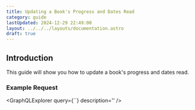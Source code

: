 ```yaml
---
title: Updating a Book's Progress and Dates Read
category: guide
lastUpdated: 2024-12-29 22:49:00
layout: ../../../layouts/documentation.astro
draft: true
---
```



## Introduction

This guide will show you how to update a book's progress and dates read.

### Example Request
<GraphQLExplorer query={``} description='' />